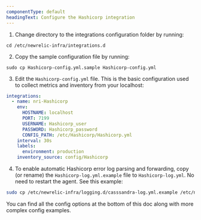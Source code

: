 ```yaml
---
componentType: default
headingText: Configure the Hashicorp integration
---
```


1. Change directory to the integrations configuration folder by running:

  ```shell
  cd /etc/newrelic-infra/integrations.d
  ```

2. Copy the sample configuration file by running:

  ```shell
  sudo cp Hashicorp-config.yml.sample Hashicorp-config.yml
  ```

3. Edit the `Hashicorp-config.yml` file. This is the basic configuration used to collect metrics and inventory from your localhost:

  ```yml
  integrations:
    - name: nri-Hashicorp
      env:
        HOSTNAME: localhost
        PORT: 7199
        USERNAME: Hashicorp_user
        PASSWORD: Hashicorp_password
        CONFIG_PATH: /etc/Hashicorp/Hashicorp.yml
      interval: 30s
      labels:
        environment: production
      inventory_source: config/Hashicorp
  ```

4. To enable automatic Hashicorp error log parsing and forwarding, copy (or rename) the `Hashicorp-log.yml.example` file to `Hashicorp-log.yml`. No need to restart the agent. See this example:

  ```bash
  sudo cp /etc/newrelic-infra/logging.d/casssandra-log.yml.example /etc/newrelic-infra/logging.d/Hashicorp-log.yml
  ```

You can find all the config options at the bottom of this doc along with more complex config examples.


